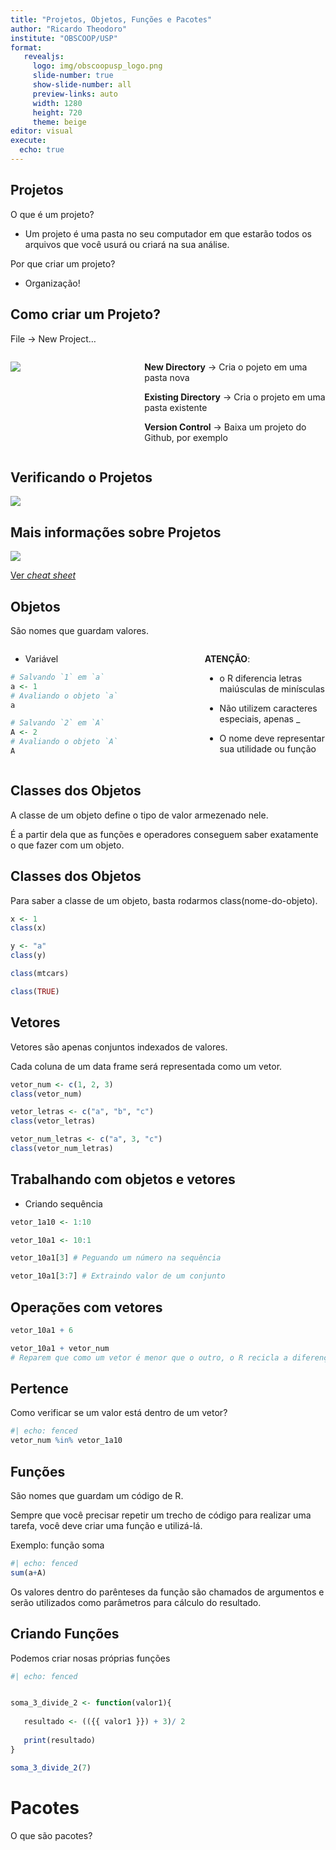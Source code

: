 ```yaml
---
title: "Projetos, Objetos, Funções e Pacotes"
author: "Ricardo Theodoro"
institute: "OBSCOOP/USP"
format: 
   revealjs:
     logo: img/obscoopusp_logo.png
     slide-number: true
     show-slide-number: all
     preview-links: auto
     width: 1280
     height: 720
     theme: beige
editor: visual
execute:
  echo: true
---
```


## Projetos

O que é um projeto?

-   Um projeto é uma pasta no seu computador em que estarão todos os arquivos que você usurá ou criará na sua análise.

Por que criar um projeto?

-   Organização!

## Como criar um Projeto?

File -\> New Project...

::: columns
::: {.column width="40%"}
![](img/rstudio_newproject.png)
:::

::: {.column width="60%"}
**New Directory** -\> Cria o pojeto em uma pasta nova

**Existing Directory** -\> Cria o projeto em uma pasta existente

**Version Control** -\> Baixa um projeto do Github, por exemplo
:::
:::

## Verificando o Projetos

![](img/rstudio_projeto.png)

## Mais informações sobre Projetos

![](img/rstudio_cheatsheet.png)

[Ver *cheat sheet*](https://raw.githubusercontent.com/rstudio/cheatsheets/main/rstudio-ide.pdf)

## Objetos

São nomes que guardam valores.

::: columns
::: {.column width="60%"}
-   Variável

```r
# Salvando `1` em `a`
a <- 1
# Avaliando o objeto `a`
a

# Salvando `2` em `A`
A <- 2
# Avaliando o objeto `A`
A
```
:::

::: {.column width="40%"}
**ATENÇÃO**:

-   o R diferencia letras maiúsculas de minísculas

-   Não utilizem caracteres especiais, apenas \_

-   O nome deve representar sua utilidade ou função
:::
:::

## Classes dos Objetos

A classe de um objeto define o tipo de valor armezenado nele.

É a partir dela que as funções e operadores conseguem saber exatamente o que fazer com um objeto.

## Classes dos Objetos

Para saber a classe de um objeto, basta rodarmos class(nome-do-objeto).

```r
x <- 1
class(x)
```

```r
y <- "a"
class(y)
```

```r
class(mtcars)
```

```r
class(TRUE)
```

## Vetores

Vetores são apenas conjuntos indexados de valores.

Cada coluna de um data frame será representada como um vetor.

```r
vetor_num <- c(1, 2, 3)
class(vetor_num)
```

```r
vetor_letras <- c("a", "b", "c")
class(vetor_letras)
```

```r
vetor_num_letras <- c("a", 3, "c")
class(vetor_num_letras)
```

## Trabalhando com objetos e vetores

-   Criando sequência

```r
vetor_1a10 <- 1:10
```

```r
vetor_10a1 <- 10:1
```

```r
vetor_10a1[3] # Peguando um número na sequência
```

```r
vetor_10a1[3:7] # Extraindo valor de um conjunto
```

## Operações com vetores

```r
vetor_10a1 + 6
```

```r
vetor_10a1 + vetor_num 
# Reparem que como um vetor é menor que o outro, o R recicla a diferença
```

## Pertence

Como verificar se um valor está dentro de um vetor?

```r
#| echo: fenced
vetor_num %in% vetor_1a10
```

## Funções

São nomes que guardam um código de R.

Sempre que você precisar repetir um trecho de código para realizar uma tarefa, você deve criar uma função e utilizá-lá.

Exemplo: função soma

```r
#| echo: fenced
sum(a+A)
```

Os valores dentro do parênteses da função são chamados de argumentos e serão utilizados como parâmetros para cálculo do resultado.

## Criando Funções

Podemos criar nosas próprias funções

```r
#| echo: fenced


soma_3_divide_2 <- function(valor1){
   
   resultado <- (({{ valor1 }}) + 3)/ 2
   
   print(resultado)
}

soma_3_divide_2(7)

```

# Pacotes

O que são pacotes?
